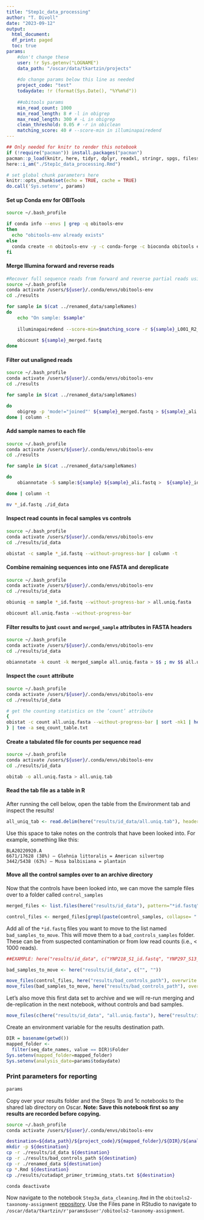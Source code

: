 ```yaml
---
title: "Step1c_data_processing"
author: "T. Divoll"
date: "2023-09-12"
output: 
  html_document:
  df_print: paged
  toc: true
params:
    #don't change these
    user: !r Sys.getenv("LOGNAME")
    data_path: "/oscar/data/tkartzin/projects"
  
    #do change params below this line as needed
    project_code: "test"
    todaydate: !r (format(Sys.Date(), "%Y%m%d"))
    
    ##obitools params
    min_read_count: 1000
    min_read_length: 8 # -l in obigrep
    max_read_length: 300 # -L in obigrep
    clean_threshold: 0.05 # -r in obiclean
    matching_score: 40 # --score-min in illuminapairedend
---
```

```r
## Only needed for knitr to render this notebook
if (!require("pacman")) install.packages("pacman")
pacman::p_load(knitr, here, tidyr, dplyr, readxl, stringr, spgs, filesstrings)
here::i_am("./Step1c_data_processing.Rmd")
```

```r
# set global chunk parameters here
knitr::opts_chunk$set(echo = TRUE, cache = TRUE)
do.call('Sys.setenv', params)
```

#### Set up Conda env for OBITools
```bash
source ~/.bash_profile

if conda info --envs | grep -q obitools-env
then 
  echo "obitools-env already exists" 
else 
  conda create -n obitools-env -y -c conda-forge -c bioconda obitools ecoprimers ecopcr python=2.7 
fi
```

#### Merge Illumina forward and reverse reads
```bash
#Recover full sequence reads from forward and reverse partial reads using illuminapairedend command in obitools
source ~/.bash_profile
conda activate /users/${user}/.conda/envs/obitools-env
cd ./results

for sample in $(cat ../renamed_data/sampleNames)
do
    echo "On sample: $sample"
    
    illuminapairedend --score-min=$matching_score -r ${sample}_L001_R2_001_trimmed.fastq.gz ${sample}_L001_R1_001_trimmed.fastq.gz > ${sample}_merged.fastq
    
    obicount ${sample}_merged.fastq
done
```

#### Filter out unaligned reads
```bash
source ~/.bash_profile
conda activate /users/${user}/.conda/envs/obitools-env
cd ./results

for sample in $(cat ../renamed_data/sampleNames)

do
    obigrep -p 'mode!="joined"' ${sample}_merged.fastq > ${sample}_ali.fastq
done | column -t
```

#### Add sample names to each file
```bash
source ~/.bash_profile
conda activate /users/${user}/.conda/envs/obitools-env
cd ./results

for sample in $(cat ../renamed_data/sampleNames)

do
    obiannotate -S sample:${sample} ${sample}_ali.fastq >  ${sample}_id.fastq

done | column -t

mv *_id.fastq ./id_data
```

#### Inspect read counts in fecal samples vs controls
```bash
source ~/.bash_profile
conda activate /users/${user}/.conda/envs/obitools-env
cd ./results/id_data

obistat -c sample *_id.fastq --without-progress-bar | column -t
```

#### Combine remaining sequences into one FASTA and dereplicate
```bash
source ~/.bash_profile
conda activate /users/${user}/.conda/envs/obitools-env
cd ./results/id_data

obiuniq -m sample *_id.fastq --without-progress-bar > all.uniq.fasta

obicount all.uniq.fasta --without-progress-bar
```

#### Filter results to just `count` and `merged_sample` attributes in FASTA headers
```bash
source ~/.bash_profile
conda activate /users/${user}/.conda/envs/obitools-env
cd ./results/id_data

obiannotate -k count -k merged_sample all.uniq.fasta > $$ ; mv $$ all.uniq.fasta
```

#### Inspect the `count` attribute
```bash
source ~/.bash_profile
conda activate /users/${user}/.conda/envs/obitools-env
cd ./results/id_data

# get the counting statistics on the ‘count’ attribute
{
obistat -c count all.uniq.fasta --without-progress-bar | sort -nk1 | head -20 | column -t 
} | tee -a seq_count_table.txt
```

#### Create a tabulated file for counts per sequence read
```bash
source ~/.bash_profile
conda activate /users/${user}/.conda/envs/obitools-env
cd ./results/id_data

obitab -o all.uniq.fasta > all.uniq.tab
```
#### Read the tab file as a table in R
After running the cell below, open the table from the Environment tab and inspect the results!
```r
all_uniq_tab <- read.delim(here("results/id_data/all.uniq.tab"), header=TRUE)
```

Use this space to take notes on the controls that have been looked into. For example, something like this: 
```
BLA20220920.A
6671/17628 (38%) – Glehnia littoralis = American silvertop
3442/5438 (63%) – Musa balbisiana = plantain
```
#### Move all the control samples over to an archive directory
Now that the controls have been looked into, we can move the sample files over to a folder called `control_samples`
```r
merged_files <- list.files(here("results/id_data"), pattern="*id.fastq", full.names = T)
```

```r
control_files <- merged_files[grepl(paste(control_samples, collapse= "|"), merged_files)]
```

Add all of the `*id.fastq` files you want to move to the list named `bad_samples_to_move`. This will move them to a `bad_controls_samples` folder. These can be from suspected contamination or from low read counts (i.e., < 1000 reads).
```r
##EXAMPLE: here("results/id_data", c("YNP218_S1_id.fastq", "YNP297_S13_id.fastq"))

bad_samples_to_move <- here("results/id_data", c("", ""))
```

```r
move_files(control_files, here("results/bad_controls_path"), overwrite = FALSE)
move_files(bad_samples_to_move, here("results/bad_controls_path"), overwrite = FALSE)
```

Let's also move this first data set to archive and we will re-run merging and de-replication in the next notebook, without controls and bad samples.
```r
move_files(c(here("results/id_data", "all.uniq.fasta"), here("results/id_data", "all.uniq.tab")), here("results/bad_controls_path"), overwrite = FALSE)
```

Create an environment variable for the results destination path.
```r
DIR = basename(getwd())
mapped_folder <- 
  filter(seq_date_names, value == DIR)$Folder
Sys.setenv(mapped_folder=mapped_folder)
Sys.setenv(analysis_date=params$todaydate)
```

### Print parameters for reporting
```r
params 
```

Copy over your results folder and the Steps 1b and 1c notebooks to the shared lab directory on Oscar.
**Note: Save this notebook first so any results are recorded before copying.**
```bash
source ~/.bash_profile
conda activate /users/${user}/.conda/envs/obitools-env

destination=${data_path}/${project_code}/${mapped_folder}/${DIR}/${analysis_date}_${user}
mkdir -p ${destination}
cp -r ./results/id_data ${destination}
cp -r ./results/bad_controls_path ${destination}
cp -r ./renamed_data ${destination}
cp *.Rmd ${destination}
cp ./results/cutadapt_primer_trimming_stats.txt ${destination}

conda deactivate
```

Now navigate to the notebook `Step3a_data_cleaning.Rmd` in the `obitools2-taxonomy-assignment` [repository](https://github.com/trklab-metabarcoding/obitools2-taxonomy-assignment). Use the Files pane in RStudio to navigate to `/oscar/data/tkartzin/r'params$user'/obitools2-taxonomy-assignment`.